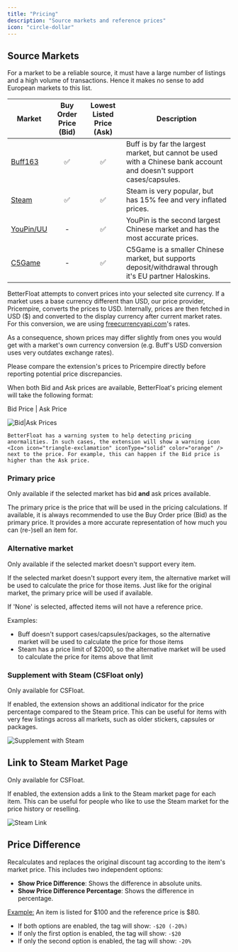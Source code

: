 ```yaml
---
title: "Pricing"
description: "Source markets and reference prices"
icon: "circle-dollar"
---
```


## <Icon icon="shop" /> Source Markets

<Note>

For a market to be a reliable source, it must have a large number of listings and a high volume of transactions. Hence it makes no sense to add European markets to this list.

</Note>

| Market                                     | Buy Order Price (Bid) | Lowest Listed Price (Ask) | Description                                                                                                           |
| ------------------------------------------ | :-------------------: | :-----------------------: | --------------------------------------------------------------------------------------------------------------------- |
| [Buff163](https://buff163.com)             |          ✅           |            ✅             | Buff is by far the largest market, but cannot be used with a Chinese bank account and doesn't support cases/capsules. |
| [Steam](https://steamcommunity.com/market) |          ✅           |            ✅             | Steam is very popular, but has 15% fee and very inflated prices.                                                      |
| [YouPin/UU](https://youpin898.com/)        |           -           |            ✅             | YouPin is the second largest Chinese market and has the most accurate prices.                                         |
| [C5Game](https://c5game.com)               |           -           |            ✅             | C5Game is a smaller Chinese market, but supports deposit/withdrawal through it's EU partner Haloskins.                |

BetterFloat attempts to convert prices into your selected site currency. If a market uses a base currency different than USD, our price provider, Pricempire, converts the prices to USD. Internally, prices are then fetched in USD (\$) and converted to the display currency after current market rates. For this conversion, we are using [freecurrencyapi.com](https://freecurrencyapi.com/)'s rates.

<Warning>

As a consequence, shown prices may differ slightly from ones you would get with a market's own currency conversion (e.g. Buff's USD conversion uses very outdates exchange rates).

Please compare the extension's prices to Pricempire directly before reporting potential price discrepancies.

</Warning>

When both Bid and Ask prices are available, BetterFloat's pricing element will take the following format:

<Icon icon="square-dollar" /> Bid Price | Ask Price

<Frame caption="Example: Listing priced at a Bid price of $2124.17 and an Ask price of $2240.40 on Buff163">
	<img src="/images/screenshots/bid-ask-prices.png" alt="Bid|Ask Prices" />
</Frame>

<Tip>

    BetterFloat has a warning system to help detecting pricing anormalities. In such cases, the extension will show a warning icon <Icon icon="triangle-exclamation" iconType="solid" color="orange" /> next to the price. For example, this can happen if the Bid price is higher than the Ask price.

</Tip>

### Primary price

<Info>Only available if the selected market has bid **and** ask prices available.</Info>

The primary price is the price that will be used in the pricing calculations. If available, it is always recommended to use the Buy Order price (Bid) as the primary price. It provides a more accurate representation of how much you can (re-)sell an item for.

### Alternative market

<Info>Only available if the selected market doesn't support every item.</Info>

If the selected market doesn't support every item, the alternative market will be used to calculate the price for those items. Just like for the original market, the primary price will be used if available.

<Warning>If 'None' is selected, affected items will not have a reference price.</Warning>

Examples:

-   Buff doesn't support cases/capsules/packages, so the alternative market will be used to calculate the price for those items
-   Steam has a price limit of $2000, so the alternative market will be used to calculate the price for items above that limit

### Supplement with Steam (CSFloat only)

<Info>Only available for CSFloat.</Info>

If enabled, the extension shows an additional indicator for the price percentage compared to the Steam price. This can be useful for items with very few listings across all markets, such as older stickers, capsules or packages.

<Frame caption="Example: A listing priced at 65% of the Steam price">
	<img src="/images/screenshots/supplement-with-steam.png" alt="Supplement with Steam" />
</Frame>

## <Icon icon="steam" /> Link to Steam Market Page

<Info>Only available for CSFloat.</Info>

If enabled, the extension adds a link to the Steam market page for each item. This can be useful for people who like to use the Steam market for the price history or reselling.

<Frame caption="Example: Clickable Steam symbol (link) on a Dragon Lore">
	<img src="/images/screenshots/steam-link.png" alt="Steam Link" />
</Frame>

## <Icon icon="tags" /> Price Difference

Recalculates and replaces the original discount tag according to the item's market price. This includes two independent options:

-   **Show Price Difference**: Shows the difference in absolute units.
-   **Show Price Difference Percentage**: Shows the difference in percentage.

<ins>Example:</ins>
An item is listed for \$100 and the reference price is \$80.

-   If both options are enabled, the tag will show: `-$20 (-20%)`
-   If only the first option is enabled, the tag will show: `-$20`
-   If only the second option is enabled, the tag will show: `-20%`
